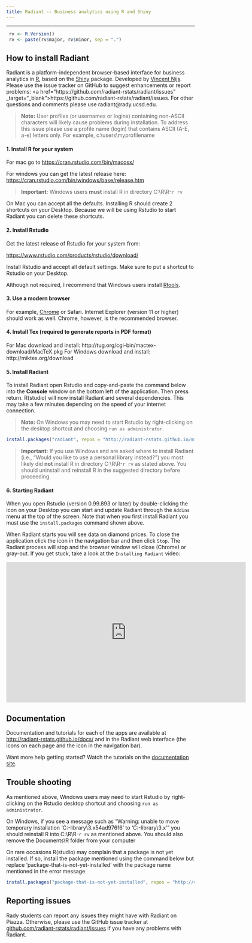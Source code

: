 ```yaml
---
title: Radiant -- Business analytics using R and Shiny
---
```


***

```r
 rv <- R.Version()
 rv <- paste(rv$major, rv$minor, sep = ".")
```

## How to install Radiant

Radiant is a platform-independent browser-based interface for business analytics in [R](http://www.r-project.org/), based on the [Shiny](http://www.rstudio.com/shiny/) package. Developed by <a href="http://rady.ucsd.edu/faculty/directory/nijs/" target="\_blank">Vincent Nijs</a>. Please use the issue tracker on GitHub to suggest enhancements or report problems: <a href="https://github.com/radiant-rstats/radiant/issues" _target="_blank">https://github.com/radiant-rstats/radiant/issues</a>. For other questions and comments please use radiant@rady.ucsd.edu.

> **Note:** User profiles (or usernames or logins) containing non-ASCII characters will likely cause problems during installation. To address this issue please use a profile name (login) that contains ASCII (A-E, a-e) letters only. For example, c:\\users\\myprofilename

#### 1. Install R for your system

For mac go to <a href="https://cran.rstudio.com/bin/macosx/" target="_blank">https://cran.rstudio.com/bin/macosx/</a>

For windows you can get the latest release here: <a href="https://cran.rstudio.com/bin/windows/base/release.htm" target="_blank">https://cran.rstudio.com/bin/windows/base/release.htm</a>

> **Important:** Windows users **must** install R in directory C:\\R\\R-`r rv`

On Mac you can accept all the defaults. Installing R should create 2 shortcuts on your Desktop. Because we will be using Rstudio to start Radiant you can delete these shortcuts.

#### 2. Install Rstudio

Get the latest release of Rstudio for your system from:

<a href="https://www.rstudio.com/products/rstudio/download/" target="_blank">https://www.rstudio.com/products/rstudio/download/</a>

Install Rstudio and accept all default settings. Make sure to put a shortcut to Rstudio on your Desktop.

Although not required, I recommend that Windows users install <a href="https://cran.rstudio.com/bin/windows/Rtools/Rtools33.exe" target="_blank">Rtools</a>.

#### 3. Use a modern browser

For example, [Chrome](https://www.google.com/intl/en/chrome/browser/desktop/) or Safari. Internet Explorer (version 11 or higher) should work as well. Chrome, however, is the recommended browser.

#### 4. Install Tex (required to generate reports in PDF format)

For Mac download and install: http://tug.org/cgi-bin/mactex-download/MacTeX.pkg
For Windows download and install: http://miktex.org/download

#### 5. Install Radiant

To install Radiant open Rstudio and copy-and-paste the command below into the **Console** window on the bottom left of the application. Then press return. R(studio) will now install Radiant and several dependencies. This may take a few minutes depending on the speed of your internet connection.

> **Note:** On Windows you may need to start Rstudio by right-clicking on the desktop shortcut and choosing `run as administrator`.

```r
install.packages("radiant", repos = "http://radiant-rstats.github.io/minicran/", type = "binary")
```

> **Important:** If you use Windows and are asked where to install Radiant (i.e., "Would you like to use a personal library instead?") you most likely did **not** install R in directory C:\\R\\R-`r rv` as stated above. You should uninstall and reinstall R in the suggested directory before proceeding.

#### 6. Starting Radiant

When you open Rstudio (version 0.99.893 or later) by double-clicking the icon on your Desktop you can start and update Radiant through the `Addins` menu at the top of the screen. Note that when you first install Radiant you must use the `install.packages` command shown above.

When Radiant starts you will see data on diamond prices. To close the application click the <i title='Power off' class='fa fa-power-off'></i> icon in the navigation bar and then click `Stop`. The Radiant process will stop and the browser window will close (Chrome) or gray-out. If you get stuck, take a look at the `Installing Radiant` video:

<iframe width="640" height="375" src="https://www.youtube.com/embed/XLR9cquIMAg" frameborder="0" allowfullscreen></iframe>

## Documentation

Documentation and tutorials for each of the apps are available at <http://radiant-rstats.github.io/docs/> and in the Radiant web interface (the <i title='Help' class='fa fa-edit'></i> icons on each page and the <i title='Help' class='fa fa-question-circle'></i> icon in the navigation bar).

Want more help getting started? Watch the tutorials on the [documentation site](http://radiant-rstats.github.io/docs/tutorials.html).

## Trouble shooting

As mentioned above, Windows users may need to start Rstudio by right-clicking on the Rstudio desktop shortcut and choosing `run as administrator`.

On Windows, if you see a message such as "Warning: unable to move temporary installation 'C:\Users\yourname\Documents\R\win-library\3.x\file54ad976f6\shinyAce' to 'C:\Users\yourname\Documents\R\win-library\3.x\shinyAce'"
you should reinstall R into C:\\R\\R-`r rv` as mentioned above. You should also remove the Documents\\R folder from your computer

On rare occasions R(studio) may complain that a package is not yet installed. If so, install the package mentioned using the command below but replace 'package-that-is-not-yet-installed' with the package name mentioned in the error message

```r
install.packages("package-that-is-not-yet-installed", repos = "http://radiant-rstats.github.io/minicran/", type = "binary")
```

## Reporting issues

Rady students can report any issues they might have with Radiant on Piazza. Otherwise, please use the GitHub issue tracker at <a href="https://github.com/radiant-rstats/radiant/issues" target="_blank">github.com/radiant-rstats/radiant/issues</a> if you have any problems with Radiant.

